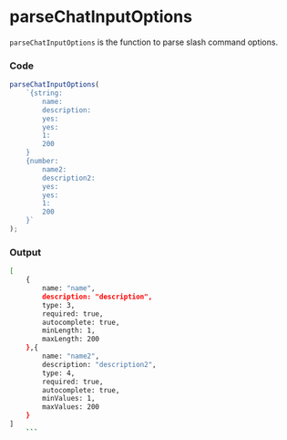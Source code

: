 # parseChatInputOptions

`parseChatInputOptions` is the function to parse slash command options.

### Code

```js copy
parseChatInputOptions(
	`{string:
        name:
        description:
        yes:
        yes:
        1:
        200
    }
    {number:
        name2:
        description2:
        yes:
        yes:
        1:
        200
    }`
);
```

### Output

```sh
[
    {
        name: "name",
        description: "description",
        type: 3,
        required: true,
        autocomplete: true,
        minLength: 1,
        maxLength: 200
    },{
        name: "name2",
        description: "description2",
        type: 4,
        required: true,
        autocomplete: true,
        minValues: 1,
        maxValues: 200
    }
]
    ```